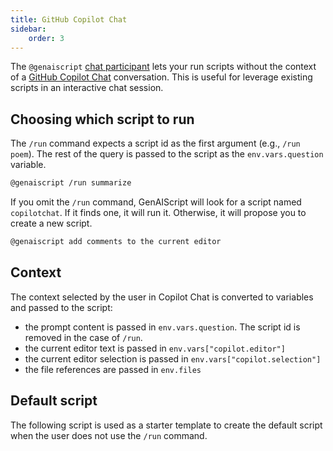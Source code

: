```yaml
---
title: GitHub Copilot Chat
sidebar:
    order: 3
---
```



The `@genaiscript` [chat participant](https://code.visualstudio.com/api/extension-guides/chat#parts-of-the-chat-user-experience) lets your run scripts without the context
of a [GitHub Copilot Chat](https://marketplace.visualstudio.com/items?itemName=GitHub.copilot-chat) conversation.
This is useful for leverage existing scripts in an interactive chat session.

## Choosing which script to run

The `/run` command expects a script id as the first argument (e.g., `/run poem`). The rest of the query is
passed to the script as the `env.vars.question` variable.

```sh
@genaiscript /run summarize
```

If you omit the `/run` command, GenAIScript will look for a script named `copilotchat`. If it finds one, it will run it.
Otherwise, it will propose you to create a new script.

```sh
@genaiscript add comments to the current editor
```

## Context

The context selected by the user in Copilot Chat is converted to variables and passed to the script:

- the prompt content is passed in `env.vars.question`. The script id is removed in the case of `/run`.
- the current editor text is passed in `env.vars["copilot.editor"]`
- the current editor selection is passed in `env.vars["copilot.selection"]`
- the file references are passed in `env.files`

## Default script

The following script is used as a starter template to create the default script when the user does not use the `/run` command.

<Code code={scriptSource} wrap={true} lang="ts" title="copilotchat.genai.mts" />
